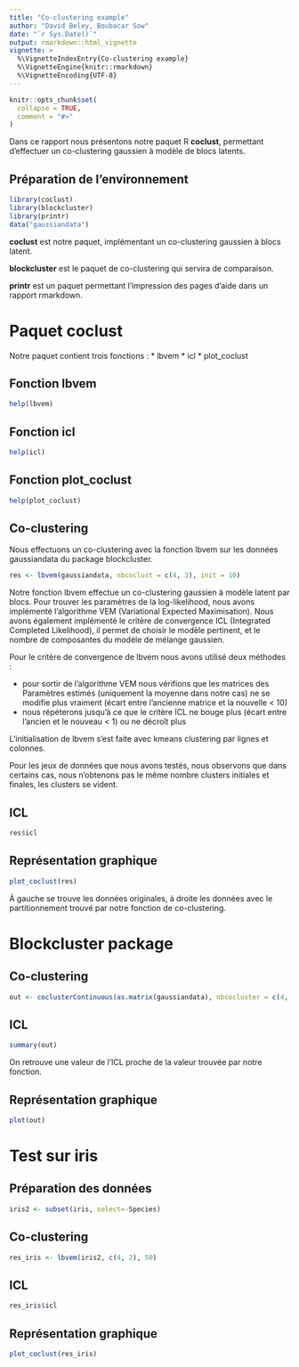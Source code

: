 ```yaml
---
title: "Co-clustering example"
author: "David Beley, Boubacar Sow"
date: "`r Sys.Date()`"
output: rmarkdown::html_vignette
vignette: >
  %\VignetteIndexEntry{Co-clustering example}
  %\VignetteEngine{knitr::rmarkdown}
  %\VignetteEncoding{UTF-8}
---
```


```r
knitr::opts_chunk$set(
  collapse = TRUE,
  comment = "#>"
)
```

Dans ce rapport nous présentons notre paquet R **coclust**, permettant d'effectuer un co-clustering gaussien à modèle de blocs latents.

## Préparation de l'environnement

```r
library(coclust)
library(blockcluster)
library(printr)
data("gaussiandata")
```

**coclust** est notre paquet, implémentant un co-clustering gaussien à blocs latent.

**blockcluster** est le paquet de co-clustering qui servira de comparaison.

**printr** est un paquet permettant l'impression des pages d'aide dans un rapport rmarkdown.

# Paquet coclust

Notre paquet contient trois fonctions :
  * lbvem
  * icl
  * plot_coclust

## Fonction lbvem

```r
help(lbvem)
```

## Fonction icl

```r
help(icl)
```

## Fonction plot_coclust

```r
help(plot_coclust)
```

## Co-clustering

Nous effectuons un co-clustering avec la fonction lbvem sur les données gaussiandata du package blockcluster.

```r
res <- lbvem(gaussiandata, nbcoclust = c(4, 3), init = 10)
```

Notre fonction lbvem effectue un co-clustering gaussien à modèle latent par blocs. Pour trouver les paramètres de la log-likelihood, nous avons implémenté l'algorithme VEM (Variational Expected Maximisation). Nous avons également implémenté le critère de convergence ICL (Integrated Completed Likelihood), il permet de choisir le modèle pertinent, et le nombre de composantes du modèle de mélange gaussien. 

Pour le critère de convergence  de lbvem nous avons utilisé deux méthodes :

  * pour sortir de l'algorithme VEM nous vérifions que les matrices des Paramètres estimés (uniquement la moyenne dans notre cas) ne se modifie plus vraiment (écart entre l'ancienne matrice et la nouvelle < 10)
  * nous répéterons jusqu'à ce que le critère ICL ne bouge plus (écart entre l'ancien et le nouveau < 1) ou ne décroît plus

L'initialisation de lbvem s'est faite avec kmeans clustering par lignes et colonnes. 

Pour les jeux de données que nous avons testés, nous observons que dans certains cas, nous n'obtenons pas le même nombre clusters  initiales et finales, les clusters se vident.

## ICL
```r
res$icl
```


## Représentation graphique

```r
plot_coclust(res)
```

À gauche se trouve les données originales, à droite les données avec le partitionnement trouvé par notre fonction de co-clustering.


# Blockcluster package
## Co-clustering
```r
out <- coclusterContinuous(as.matrix(gaussiandata), nbcocluster = c(4, 3))
```

## ICL
```r
summary(out)
```

On retrouve une valeur de l'ICL proche de la valeur trouvée par notre fonction.

## Représentation graphique
```r
plot(out)
```

# Test sur iris

## Préparation des données
```r
iris2 <- subset(iris, select=-Species)
```


## Co-clustering
```r
res_iris <- lbvem(iris2, c(4, 2), 50)
```


## ICL
```r
res_iris$icl
```

## Représentation graphique
```r
plot_coclust(res_iris)
```


